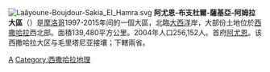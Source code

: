 [[File:Laâyoune-Boujdour-Sakia_El_Hamra.svg|right]]
'''阿尤恩-布支杜爾-薩基亞-阿姆拉大區'''（{{lang-ar|العيون بوجدور الساقية الحمراء|}}）是[[摩洛哥|摩洛哥]]1997-2015年间的一個大區，北臨[[大西洋|大西洋]]岸，大部份土地位於[[西撒哈拉|西撒哈拉]]西北部。面積139,480平方公里。2004年人口256,152人。首府[[阿尤恩|阿尤恩]]。该西撒哈拉大区与毛里塔尼亚接壤；下轄兩省。

{{摩洛哥行政區劃}}

[[Category:摩洛哥前大区|A]]
[[Category:西撒哈拉地理|Category:西撒哈拉地理]]